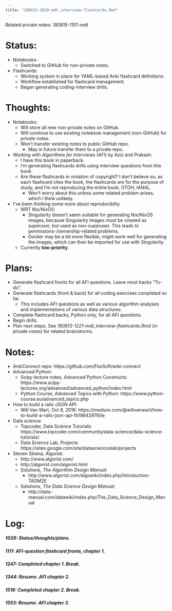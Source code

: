 ```yaml
---
title: "180815-1028-mdt_interview-flashcards.Rmd"
---
```


Related private notes: _180815-1101-mdt_

# Status:

- Notebooks:
  - Switched to GitHub for non-private notes.
- Flashcards:
  - Working system in place for YAML-based Anki flashcard definitions.
  - Workflow established for flashcard management.
  - Began generating coding-interview drills.


# Thoughts:

- Notebooks:
  - Will store all new non-private notes on GitHub.
  - Will continue to use existing notebook management (non-GitHub) for private notes.
  - Won't transfer existing notes to public GitHub repo.
    - May in future transfer them to a private repo.

- Working with _Algorithms for Interviews_ (AFI) by Aziz and Prakash.
  - I have this book in paperback.
  - I'm generating flashcards drills using interview questions from this book.
  - Are these flashcards in violation of copyright? I don't believe so, as each flashcard cites the book, the flashcards are for the purpose of study, and I'm not reproducing the entire book. OTOH, IANAL.
    - Won't worry about this unless some related problem arises, which I think unlikely.

- I've been thinking some more about reproducibilty.
  - WRT Nix/NixOS:
    - Singularity doesn't seem suitable for generating Nix/NixOS images, because Singularity images must be created as superuser, but used as non-superuser. This leads to permissions-/ownership-related problems.
    - Docker may be a bit more flexible, might work well for generating the images, which can then be imported for use with Singularity.
  - Currently **low-priority**.


# Plans:

- Generate flashcard fronts for all AFI questions. Leave most backs "To-do".
- Generate flashcards (front & back) for all coding exercises completed so far.
  - This includes AFI questions as well as various algorithm analyses and implementations of various data structures.
- Complete flashcard backs, Python only, for all AFI questions.
- Begin drills.
- Plan next steps. See _180813-1221-mdt_interview-flashcards.Rmd_ (in private notes) for related brainstorms.


# Notes:

- AnkiConnect repo: https://github.com/FooSoft/anki-connect
- Advanced Python:
  - Scipy lecture notes, Advanced Python Constructs: https://www.scipy-lectures.org/advanced/advanced_python/index.html
  - Python Course, Advanced Topics with Python: https://www.python-course.eu/advanced_topics.php
- How to build a rails-JSON API:
  - Will Van Wart, Oct 8, 2016: https://medium.com/@willvanwart/how-to-build-a-rails-json-api-fb199429760e
- Data science:
  - Topcoder, Data Science Tutorials: https://www.topcoder.com/community/data-science/data-science-tutorials/
  - Data Science Lab, Projects: https://sites.google.com/site/datascienceslab/projects
- Steven Skiena, Algorist:
  - http://www.algorist.com/
  - http://algorist.com/algorist.html
  - Solutions, _The Algorithm Design Manual_:
    -  http://www.algorist.com/algowiki/index.php/Introduction-TADM2E
  - Solutions, _The Data Science Design Manual_:
    - http://data-manual.com/datawiki/index.php/The_Data_Science_Design_Manual


# Log:

##### 1028: Status/thoughts/plans.

##### 1111: AFI-question flashcard fronts, chapter 1.

##### 1247: Completed chapter 1. Break.

##### 1344: Resume. AFI chapter 2.

##### 1518: Completed chapter 2. Break.

##### 1553: Resume. AFI chapter 3.
